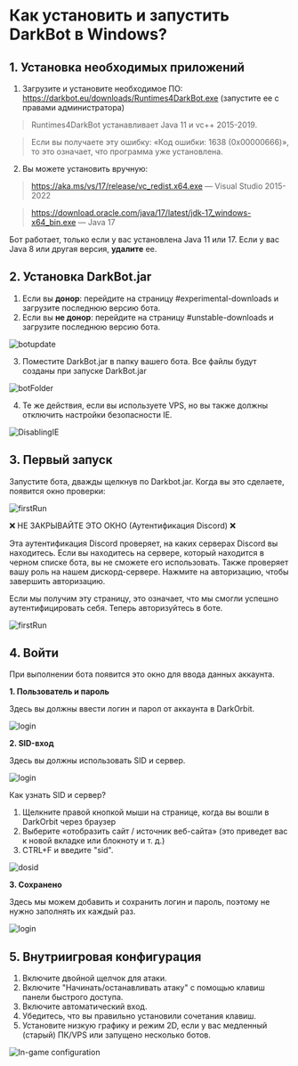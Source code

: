 # Как установить и запустить DarkBot в Windows?

## 1. Установка необходимых приложений
1. Загрузите и установите необходимое ПО: https://darkbot.eu/downloads/Runtimes4DarkBot.exe (запустите ее с правами администратора)

> Runtimes4DarkBot устанавливает Java 11 и vc++ 2015-2019.

> Если вы получаете эту ошибку: «Код ошибки: 1638 (0x00000666)», то это означает, что программа уже установлена.

2. Вы можете установить вручную:
> https://aka.ms/vs/17/release/vc_redist.x64.exe — Visual Studio 2015-2022

> https://download.oracle.com/java/17/latest/jdk-17_windows-x64_bin.exe — Java 17

Бот работает, только если у вас установлена Java 11 или 17. Если у вас Java 8 или другая версия, **удалите** ее.

## 2. Установка DarkBot.jar
1. Если вы **донор**: перейдите на страницу #experimental-downloads и загрузите последнюю версию бота.
2. Если вы **не донор**: перейдите на страницу #unstable-downloads и загрузите последнюю версию бота.

![botupdate](public/botupdate.png)

3. Поместите DarkBot.jar в папку вашего бота. Все файлы будут созданы при запуске DarkBot.jar

![botFolder](public/botFolder.png)

4. Те же действия, если вы используете VPS, но вы также должны отключить настройки безопасности IE.

![DisablingIE](public/vps_ieDisable.png)

## 3. Первый запуск

Запустите бота, дважды щелкнув по Darkbot.jar. Когда вы это сделаете, появится окно проверки:

![firstRun](public/discordAuth.png)

❌ НЕ ЗАКРЫВАЙТЕ ЭТО ОКНО (Аутентификация Discord) ❌

Эта аутентификация Discord проверяет, на каких серверах Discord вы находитесь. Если вы находитесь на сервере, который находится в черном списке бота, вы не сможете его использовать.
Также проверяет вашу роль на нашем дискорд-сервере. Нажмите на авторизацию, чтобы завершить авторизацию.

Если мы получим эту страницу, это означает, что мы смогли успешно аутентифицировать себя.
Теперь авторизуйтесь в боте.

![firstRun](public/discordAuth2.png)

## 4. Войти

При выполнении бота появится это окно для ввода данных аккаунта.

**1. Пользователь и пароль**

Здесь вы должны ввести логин и парол от аккаунта в DarkOrbit.

![login](public/login1.png)

**2. SID-вход**

Здесь вы должны использовать SID и сервер.

![login](public/login2.png)

Как узнать SID и сервер?
1. Щелкните правой кнопкой мыши на странице, когда вы вошли в DarkOrbit через браузер
2. Выберите «отобразить сайт / источник веб-сайта» (это приведет вас к новой вкладке или блокноту и т. д.)
3. CTRL+F и введите "sid".

![dosid](public/dosid.png)

**3. Сохранено**

Здесь мы можем добавить и сохранить логин и пароль, поэтому не нужно заполнять их каждый раз.

![login](public/login3.png)

## 5. Внутриигровая конфигурация
  1. Включите двойной щелчок для атаки.
  2. Включите "Начинать/останавливать атаку" с помощью клавиш панели быстрого доступа.
  3. Включите автоматический вход.
  4. Убедитесь, что вы правильно установили сочетания клавиш.
  5. Установите низкую графику и режим 2D, если у вас медленный (старый) ПК/VPS или запущено несколько ботов.

![In-game configuration](public/ingameConf.png)